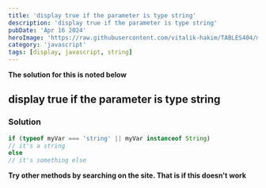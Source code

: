 ```yaml
---
title: 'display true if the parameter is type string'
description: 'display true if the parameter is type string'
pubDate: 'Apr 16 2024'
heroImage: 'https://raw.githubusercontent.com/vitalik-hakim/TABLES404/main/error_b/JavaScript.png'
category: 'javascript'
tags: [display, javascript, string]
---
```


**The solution for this is noted below**

## display true if the parameter is type string

### Solution

```javascript
if (typeof myVar === 'string' || myVar instanceof String)
// it's a string
else
// it's something else
```

**Try other methods by searching on the site. That is if this doesn't work**
